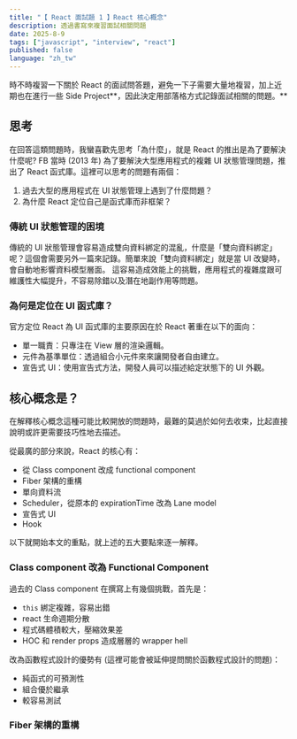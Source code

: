 ```yaml
---
title: "【 React 面試題 1 】React 核心概念"
description: 透過書寫來複習面試相關問題
date: 2025-8-9
tags: ["javascript", "interview", "react"]
published: false
language: "zh_tw"
---
```


時不時複習一下關於 React 的面試問答題，避免一下子需要大量地複習，加上近期也在進行一些 Side Project**，因此決定用部落格方式記錄面試相關的問題。**

## 思考

在回答這類問題時，我蠻喜歡先思考「為什麼」，就是 React 的推出是為了要解決什麼呢?
FB 當時 (2013 年) 為了要解決大型應用程式的複雜 UI 狀態管理問題，推出了 React 函式庫。這裡可以思考的問題有兩個：

1. 過去大型的應用程式在 UI 狀態管理上遇到了什麼問題？
2. 為什麼 React 定位自己是函式庫而非框架？

### 傳統 UI 狀態管理的困境

傳統的 UI 狀態管理會容易造成雙向資料綁定的混亂，什麼是「雙向資料綁定」呢？這個會需要另外一篇來記錄。簡單來說「雙向資料綁定」就是當 UI 改變時，會自動地影響資料模型層面。
這容易造成效能上的挑戰，應用程式的複雜度跟可維護性大幅提升，不容易除錯以及潛在地副作用等問題。

### 為何是定位在 UI 函式庫？

官方定位 React 為 UI 函式庫的主要原因在於 React 著重在以下的面向：

- 單一職責：只專注在 View 層的渲染邏輯。
- 元件為基準單位：透過組合小元件來來讓開發者自由建立。
- 宣告式 UI：使用宣告式方法，開發人員可以描述給定狀態下的 UI 外觀。

## 核心概念是？

在解釋核心概念這種可能比較開放的問題時，最難的莫過於如何去收束，比起直接說明或許更需要技巧性地去描述。

從最廣的部分來說，React 的核心有：

- 從 Class component 改成 functional component
- Fiber 架構的重構
- 單向資料流
- Scheduler，從原本的 expirationTime 改為 Lane model
- 宣告式 UI
- Hook

以下就開始本文的重點，就上述的五大要點來逐一解釋。

### Class component 改為 Functional Component

過去的 Class component 在撰寫上有幾個挑戰，首先是：

- `this` 綁定複雜，容易出錯
- react 生命週期分散
- 程式碼體積較大，壓縮效果差
- HOC 和 render props 造成層層的 wrapper hell

改為函數程式設計的優勢有 (這裡可能會被延伸提問關於函數程式設計的問題)：

- 純函式的可預測性
- 組合優於繼承
- 較容易測試

### Fiber 架構的重構
